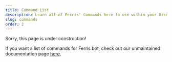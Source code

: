 ```yaml
---
title: Command List
description: Learn all of Ferris' Commands here to use within your Discord server!
slug: commands
order: 2
---
```


Sorry, this page is under construction!

If you want a list of commands for Ferris bot, check out our unmaintained documentation page [here](https://docs.Ferris.gg/).
